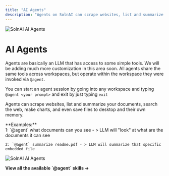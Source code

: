 ```yaml
---
title: "AI Agents"
description: "Agents on SolnAI can scrape websites, list and summarize your documents, search the web, make charts, and even save files to desktop and their own memory."
---
```



<Image
  src="/images/features/ai-agents/header-image.png"
  height={1080}
  width={1920}
  quality={100}
  alt="SolnAI AI Agents"
/>

# AI Agents

Agents are basically an LLM that has access to some simple tools. We will be adding much more customization in this area soon. All agents share the same tools across workspaces, but operate within the workspace they were invoked via `@agent`.

You can start an agent session by going into any workspace and typing `@agent <your prompt>` and exit by just typing `exit`

Agents can scrape websites, list and summarize your documents, search the web, make charts, and even save files to desktop and their own memory.

<Callout type="info" emoji="💡">
  **Examples:** <br />
    1: `@agent` what documents can you see - > LLM will "look" at what are the documents it can see

    2: `@agent` summarize readme.pdf - > LLM will summarize that specific embedded file

</Callout>

<Image
  src="/images/features/ai-agents/ai-agent.png"
  height={1080}
  width={1920}
  quality={100}
  alt="SolnAI AI Agents"
/>

<div className="center-cta mt-20">
  <Link href="/agent/usage">
    <b>View all the available `@agent` skills &rarr;</b>
  </Link>
</div>
